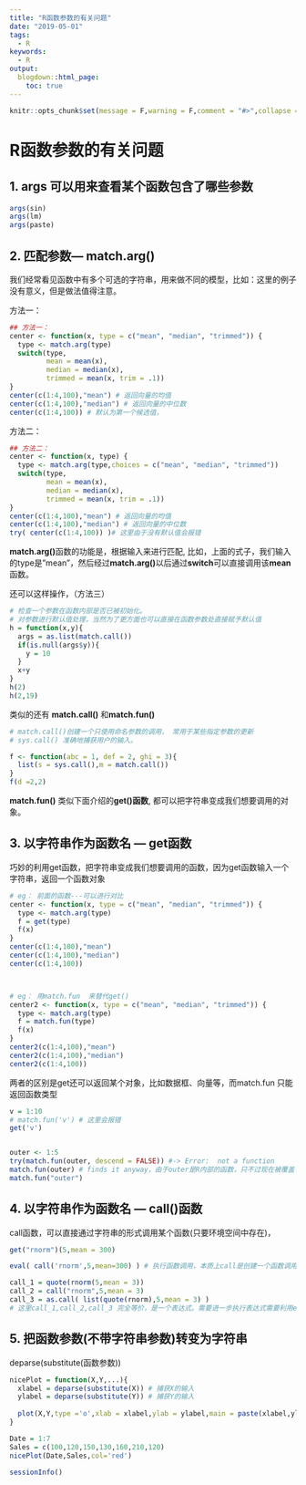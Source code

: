 ```yaml
---
title: "R函数参数的有关问题"
date: "2019-05-01"
tags:
  - R
keywords:
  - R
output:
  blogdown::html_page:
    toc: true
---
```


```r
knitr::opts_chunk$set(message = F,warning = F,comment = "#>",collapse = TRUE)
```

# R函数参数的有关问题

##  1. args 可以用来查看某个函数包含了哪些参数

```r
args(sin)
args(lm)
args(paste)
```

## 2. 匹配参数--- match.arg()

我们经常看见函数中有多个可选的字符串，用来做不同的模型，比如：这里的例子没有意义，但是做法值得注意。

方法一：

```r
## 方法一：
center <- function(x, type = c("mean", "median", "trimmed")) {
  type <- match.arg(type)
  switch(type,
         mean = mean(x),
         median = median(x),
         trimmed = mean(x, trim = .1))
}
center(c(1:4,100),"mean") # 返回向量的均值
center(c(1:4,100),"median") # 返回向量的中位数
center(c(1:4,100)) # 默认为第一个候选值，
```

方法二：

```r
## 方法二：
center <- function(x, type) {
  type <- match.arg(type,choices = c("mean", "median", "trimmed"))
  switch(type,
         mean = mean(x),
         median = median(x),
         trimmed = mean(x, trim = .1))
}
center(c(1:4,100),"mean") # 返回向量的均值
center(c(1:4,100),"median") # 返回向量的中位数
try( center(c(1:4,100)) )# 这里由于没有默认值会报错


```

**match.arg()**函数的功能是，根据输入来进行匹配, 比如，上面的式子，我们输入的type是"mean"，然后经过**match.arg()**以后通过**switch**可以直接调用该**mean**函数。

还可以这样操作，（方法三）

```r
# 检查一个参数在函数内部是否已被初始化。
# 对参数进行默认值处理，当然为了更方面也可以直接在函数参数处直接赋予默认值
h = function(x,y){
  args = as.list(match.call())
  if(is.null(args$y)){
    y = 10
  }
  x+y
}
h(2)
h(2,19)
```

 类似的还有 **match.call()** 和**match.fun()**

```r
# match.call()创建一个只使用命名参数的调用， 常用于某些指定参数的更新
# sys.call() 准确地捕获用户的输入。

f <- function(abc = 1, def = 2, ghi = 3){
  list(s = sys.call(),m = match.call())
}
f(d =2,2)

```

**match.fun()** 类似下面介绍的**get()函数**, 都可以把字符串变成我们想要调用的对象。

## 3. 以字符串作为函数名 — get函数

巧妙的利用get函数，把字符串变成我们想要调用的函数，因为get函数输入一个字符串，返回一个函数对象

```r
# eg： 前面的函数---可以进行对比
center <- function(x, type = c("mean", "median", "trimmed")) {
  type <- match.arg(type)
  f = get(type)
  f(x)
}
center(c(1:4,100),"mean")
center(c(1:4,100),"median")
center(c(1:4,100))



# eg： 用match.fun  来替代get()
center2 <- function(x, type = c("mean", "median", "trimmed")) {
  type <- match.arg(type)
  f = match.fun(type)
  f(x)
}
center2(c(1:4,100),"mean")
center2(c(1:4,100),"median")
center2(c(1:4,100))


```

两者的区别是get还可以返回某个对象，比如数据框、向量等，而match.fun 只能返回函数类型

```r
v = 1:10
# match.fun('v') # 这里会报错
get('v')


outer <- 1:5
try(match.fun(outer, descend = FALSE)) #-> Error:  not a function
match.fun(outer) # finds it anyway，由于outer是R内部的函数，只不过现在被覆盖了，但是还是能找到
match.fun("outer")

```



## 4. 以字符串作为函数名 — call()函数

call函数，可以直接通过字符串的形式调用某个函数(只要环境空间中存在)，

```r
get("rnorm")(5,mean = 300)

eval( call('rnorm',5,mean=300) ) # 执行函数调用，本质上call是创建一个函数调用，最后通过eval进行执行

call_1 = quote(rnorm(5,mean = 3))
call_2 = call("rnorm",5,mean = 3)
call_3 = as.call( list(quote(rnorm),5,mean = 3) )
# 这里call_1,call_2,call_3 完全等价，是一个表达式。需要进一步执行表达式需要利用eval来执行。
```



## 5. 把函数参数(不带字符串参数)转变为字符串

deparse(substitute(函数参数)) 

```r
nicePlot = function(X,Y,...){
  xlabel = deparse(substitute(X)) # 捕获X的输入
  ylabel = deparse(substitute(Y)) # 捕获Y的输入
  
  plot(X,Y,type ='o',xlab = xlabel,ylab = ylabel,main = paste(xlabel,ylabel,sep = '--'), ...)
}

Date = 1:7
Sales = c(100,120,150,130,160,210,120)
nicePlot(Date,Sales,col='red')

```

```r
sessionInfo()
```
